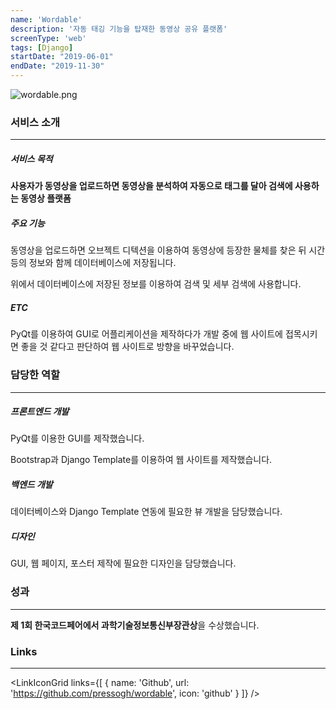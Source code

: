 ```yaml
---
name: 'Wordable'
description: '자동 태깅 기능을 탑재한 동영상 공유 플랫폼'
screenType: 'web'
tags: [Django]
startDate: "2019-06-01"
endDate: "2019-11-30"
---
```


![wordable.png](/portfolio/wordable.png)

### 서비스 소개

---

##### 서비스 목적

**사용자가 동영상을 업로드하면 동영상을 분석하여 자동으로 태그를 달아 검색에 사용하는 동영상 플랫폼**

##### 주요 기능

동영상을 업로드하면 오브젝트 디텍션을 이용하여 동영상에 등장한 물체를 찾은 뒤 시간 등의 정보와 함께 데이터베이스에 저장됩니다.

위에서 데이터베이스에 저장된 정보를 이용하여 검색 및 세부 검색에 사용합니다.

##### ETC

PyQt를 이용하여 GUI로 어플리케이션을 제작하다가 개발 중에 웹 사이트에 접목시키면 좋을 것 같다고 판단하여 웹 사이트로 방향을 바꾸었습니다.

### 담당한 역할

---

##### 프론트엔드 개발

PyQt를 이용한 GUI를 제작했습니다.

Bootstrap과 Django Template를 이용하여 웹 사이트를 제작했습니다.

##### 백엔드 개발

데이터베이스와 Django Template 연동에 필요한 뷰 개발을 담당했습니다.

##### 디자인

GUI, 웹 페이지, 포스터 제작에 필요한 디자인을 담당했습니다.


### 성과

---

**제 1회 한국코드페어에서 과학기술정보통신부장관상**을 수상했습니다.

### Links

---

<LinkIconGrid
	links={[
		{
			name: 'Github',
			url: 'https://github.com/pressogh/wordable',
			icon: 'github'
		}
	]}
/>
